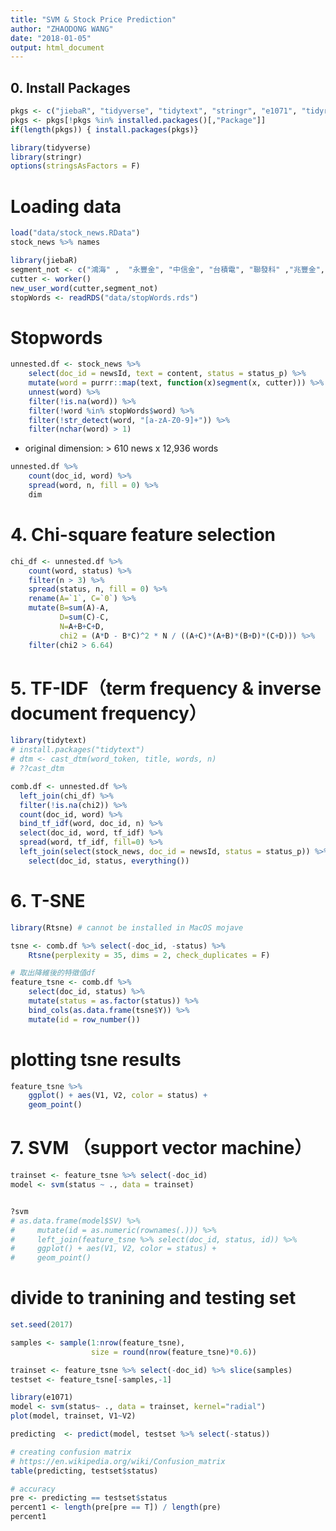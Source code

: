 ```yaml
---
title: "SVM & Stock Price Prediction"
author: "ZHAODONG WANG"
date: "2018-01-05"
output: html_document
---
```



## 0. Install Packages


```r
pkgs <- c("jiebaR", "tidyverse", "tidytext", "stringr", "e1071", "tidyr", "Rtsne")
pkgs <- pkgs[!pkgs %in% installed.packages()[,"Package"]]
if(length(pkgs)) { install.packages(pkgs)}

```


```r
library(tidyverse)
library(stringr)
options(stringsAsFactors = F)
```

# Loading data
```r
load("data/stock_news.RData")
stock_news %>% names
```


```r
library(jiebaR)
segment_not <- c("鴻海" ,  "永豐金", "中信金", "台積電", "聯發科" ,"兆豐金", "台指期","郭台銘","張忠謀","鉅亨網")
cutter <- worker()
new_user_word(cutter,segment_not)
stopWords <- readRDS("data/stopWords.rds")
```




# Stopwords


```r

unnested.df <- stock_news %>%
    select(doc_id = newsId, text = content, status = status_p) %>%
    mutate(word = purrr::map(text, function(x)segment(x, cutter))) %>%
    unnest(word) %>%
    filter(!is.na(word)) %>% 
    filter(!word %in% stopWords$word) %>%
    filter(!str_detect(word, "[a-zA-Z0-9]+")) %>%
    filter(nchar(word) > 1)
```


* original dimension: 
> 610 news x 12,936 words

```r
unnested.df %>%
    count(doc_id, word) %>%
    spread(word, n, fill = 0) %>%
    dim
```



# 4. Chi-square feature selection

```r
chi_df <- unnested.df %>%
    count(word, status) %>%
    filter(n > 3) %>%
    spread(status, n, fill = 0) %>%
    rename(A=`1`, C=`0`) %>%
    mutate(B=sum(A)-A,
           D=sum(C)-C,
           N=A+B+C+D, 
           chi2 = (A*D - B*C)^2 * N / ((A+C)*(A+B)*(B+D)*(C+D))) %>%
    filter(chi2 > 6.64)
```





# 5. TF-IDF（term frequency & inverse document frequency）

```r
library(tidytext)
# install.packages("tidytext")
# dtm <- cast_dtm(word_token, title, words, n)
# ??cast_dtm

comb.df <- unnested.df %>%
  left_join(chi_df) %>%
  filter(!is.na(chi2)) %>%
  count(doc_id, word) %>%
  bind_tf_idf(word, doc_id, n) %>%
  select(doc_id, word, tf_idf) %>%
  spread(word, tf_idf, fill=0) %>%
  left_join(select(stock_news, doc_id = newsId, status = status_p)) %>%
    select(doc_id, status, everything())
```




# 6. T-SNE


```r
library(Rtsne) # cannot be installed in MacOS mojave

tsne <- comb.df %>% select(-doc_id, -status) %>%
    Rtsne(perplexity = 35, dims = 2, check_duplicates = F)

# 取出降維後的特徵值df
feature_tsne <- comb.df %>%
    select(doc_id, status) %>%
    mutate(status = as.factor(status)) %>%
    bind_cols(as.data.frame(tsne$Y)) %>%
    mutate(id = row_number())
```

# plotting tsne results

```r
feature_tsne %>%
    ggplot() + aes(V1, V2, color = status) + 
    geom_point()
```




# 7. SVM （support vector machine）

```r
trainset <- feature_tsne %>% select(-doc_id)
model <- svm(status ~ ., data = trainset)


?svm
# as.data.frame(model$SV) %>% 
#     mutate(id = as.numeric(rownames(.))) %>%
#     left_join(feature_tsne %>% select(doc_id, status, id)) %>%
#     ggplot() + aes(V1, V2, color = status) + 
#     geom_point()
```

# divide to tranining and testing set
```r
set.seed(2017)

samples <- sample(1:nrow(feature_tsne), 
                  size = round(nrow(feature_tsne)*0.6))

trainset <- feature_tsne %>% select(-doc_id) %>% slice(samples)
testset <- feature_tsne[-samples,-1]

```




```r

library(e1071)
model <- svm(status~ ., data = trainset, kernel="radial")
plot(model, trainset, V1~V2)

predicting  <- predict(model, testset %>% select(-status))

# creating confusion matrix
# https://en.wikipedia.org/wiki/Confusion_matrix
table(predicting, testset$status)

# accuracy
pre <- predicting == testset$status
percent1 <- length(pre[pre == T]) / length(pre)
percent1
```
